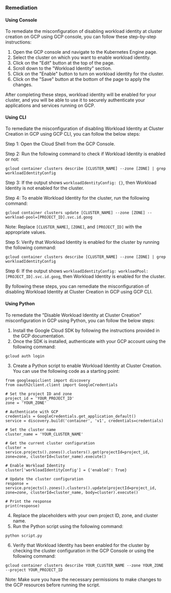### Remediation

#### Using Console

To remediate the misconfiguration of disabling workload identity at cluster creation on GCP using GCP console, you can follow these step-by-step instructions:

1. Open the GCP console and navigate to the Kubernetes Engine page.
2. Select the cluster on which you want to enable workload identity.
3. Click on the "Edit" button at the top of the page.
4. Scroll down to the "Workload Identity" section.
5. Click on the "Enable" button to turn on workload identity for the cluster.
6. Click on the "Save" button at the bottom of the page to apply the changes.

After completing these steps, workload identity will be enabled for your cluster, and you will be able to use it to securely authenticate your applications and services running on GCP.

#### Using CLI

To remediate the misconfiguration of disabling Workload Identity at Cluster Creation in GCP using GCP CLI, you can follow the below steps:

Step 1: Open the Cloud Shell from the GCP Console.

Step 2: Run the following command to check if Workload Identity is enabled or not:
```
gcloud container clusters describe [CLUSTER_NAME] --zone [ZONE] | grep workloadIdentityConfig
```

Step 3: If the output shows `workloadIdentityConfig: {}`, then Workload Identity is not enabled for the cluster.

Step 4: To enable Workload Identity for the cluster, run the following command:
```
gcloud container clusters update [CLUSTER_NAME] --zone [ZONE] --workload-pool=[PROJECT_ID].svc.id.goog
```
Note: Replace `[CLUSTER_NAME]`, `[ZONE]`, and `[PROJECT_ID]` with the appropriate values.

Step 5: Verify that Workload Identity is enabled for the cluster by running the following command:
```
gcloud container clusters describe [CLUSTER_NAME] --zone [ZONE] | grep workloadIdentityConfig
```

Step 6: If the output shows `workloadIdentityConfig: workloadPool: [PROJECT_ID].svc.id.goog`, then Workload Identity is enabled for the cluster.

By following these steps, you can remediate the misconfiguration of disabling Workload Identity at Cluster Creation in GCP using GCP CLI.

#### Using Python

To remediate the "Disable Workload Identity at Cluster Creation" misconfiguration in GCP using Python, you can follow the below steps:

1. Install the Google Cloud SDK by following the instructions provided in the GCP documentation.
2. Once the SDK is installed, authenticate with your GCP account using the following command:
```
gcloud auth login
```
3. Create a Python script to enable Workload Identity at Cluster Creation. You can use the following code as a starting point:
```
from googleapiclient import discovery
from oauth2client.client import GoogleCredentials

# Set the project ID and zone
project_id = 'YOUR_PROJECT_ID'
zone = 'YOUR_ZONE'

# Authenticate with GCP
credentials = GoogleCredentials.get_application_default()
service = discovery.build('container', 'v1', credentials=credentials)

# Set the cluster name
cluster_name = 'YOUR_CLUSTER_NAME'

# Get the current cluster configuration
cluster = service.projects().zones().clusters().get(projectId=project_id, zone=zone, clusterId=cluster_name).execute()

# Enable Workload Identity
cluster['workloadIdentityConfig'] = {'enabled': True}

# Update the cluster configuration
response = service.projects().zones().clusters().update(projectId=project_id, zone=zone, clusterId=cluster_name, body=cluster).execute()

# Print the response
print(response)
```
4. Replace the placeholders with your own project ID, zone, and cluster name.
5. Run the Python script using the following command:
```
python script.py
```
6. Verify that Workload Identity has been enabled for the cluster by checking the cluster configuration in the GCP Console or using the following command:
```
gcloud container clusters describe YOUR_CLUSTER_NAME --zone YOUR_ZONE --project YOUR_PROJECT_ID
```

Note: Make sure you have the necessary permissions to make changes to the GCP resources before running the script.

